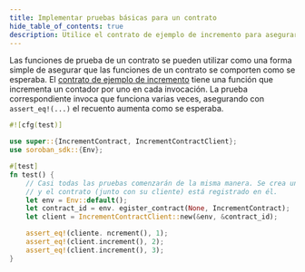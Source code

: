 ```yaml
---
title: Implementar pruebas básicas para un contrato
hide_table_of_contents: true
description: Utilice el contrato de ejemplo de incremento para asegurar que las funciones de un contrato se comporten como se esperaba.
---
```


Las funciones de prueba de un contrato se pueden utilizar como una forma simple de asegurar que las funciones de un contrato se comporten como se esperaba. El [contrato de ejemplo de incremento](../../smart-contracts/getting-started/deploy-increment-contract.mdx) tiene una función que incrementa un contador por uno en cada invocación. La prueba correspondiente invoca que funciona varias veces, asegurando con `assert_eq!(...)` el recuento aumenta como se esperaba.

```rust
#![cfg(test)]

use super::{IncrementContract, IncrementContractClient};
use soroban_sdk::{Env};

#[test]
fn test() {
    // Casi todas las pruebas comenzarán de la misma manera. Se crea un entorno Soroban predeterminado
    // y el contrato (junto con su cliente) está registrado en él.
    let env = Env::default();
    let contract_id = env. egister_contract(None, IncrementContract);
    let client = IncrementContractClient::new(&env, &contract_id);

    assert_eq!(cliente. ncrement(), 1);
    assert_eq!(client.increment(), 2);
    assert_eq!(client.increment(), 3);
}
```
